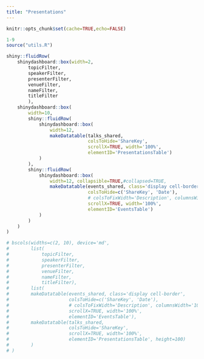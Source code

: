 ```yaml
---
title: "Presentations"
---
```


```r
knitr::opts_chunk$set(cache=TRUE,echo=FALSE)
```

```r
1-9
source("utils.R")
```

```r
shiny::fluidRow(
    shinydashboard::box(width=2,
        topicFilter,
        speakerFilter,
        presenterFilter,
        venueFilter,
        nameFilter,
        titleFilter
        ),
    shinydashboard::box(
        width=10,
        shiny::fluidRow(
            shinydashboard::box(
                width=12, 
                makeDatatable(talks_shared, 
                              colsToHide='ShareKey',
                              scrollX=TRUE, width='100%',
                              elementID='PresentationsTable')
            )
        ),
        shiny::fluidRow(
            shinydashboard::box(
                width=12, collapsible=TRUE,#collapsed=TRUE, 
                makeDatatable(events_shared, class='display cell-border',
                              colsToHide=c('ShareKey', 'Date'),
                              # colsToFixWidth='Description', columnsWidth='100px',
                              scrollX=TRUE, width='100%',
                              elementID='EventsTable')
            )
        )
    )
)

# bscols(widths=c(2, 10), device='md',
#        list(
#            topicFilter,
#            speakerFilter,
#            presenterFilter,
#            venueFilter,
#            nameFilter,
#            titleFilter),
#        list(
#        makeDatatable(events_shared, class='display cell-border',
#                      colsToHide=c('ShareKey', 'Date'),
#                      # colsToFixWidth='Description', columnsWidth='100px',
#                      scrollX=TRUE, width='100%', 
#                      elementID='EventsTable'),
#        makeDatatable(talks_shared, 
#                      colsToHide='ShareKey', 
#                      scrollX=TRUE, width='100%', 
#                      elementID='PresentationsTable', height=100)
#        )
# )
```

